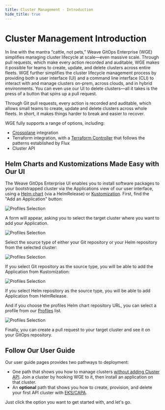 ```yaml
---
title: Cluster Management - Introduction
hide_title: true
---
```



# Cluster Management Introduction <TierLabel tiers="Enterprise" />

In line with the mantra “cattle, not pets,” Weave GitOps Enterprise (WGE) simplifies managing cluster lifecycle at scale—even massive scale. Through pull requests, which make every action recorded and auditable, WGE makes it possible for teams to create, update, and delete clusters across entire fleets. WGE further simplifies the cluster lifecycle management process by providing both a user interface (UI) and a command line interface (CLI) to interact with and manage clusters on-prem, across clouds, and in hybrid environments. You can even use our UI to delete clusters—all it takes is the press of a button that spins up a pull request.

Through Git pull requests, every action is recorded and auditable, which allows small teams to create, update and delete clusters across whole fleets. In short, it makes things harder to break and easier to recover.

WGE fully supports a range of options, including:
- [Crossplane](https://www.crossplane.io/) integration
- Terraform integration, with a [Terraform Controller](https://docs.gitops.weave.works/docs/terraform/overview/) that follows the patterns established by Flux
- Cluster API 

## Helm Charts and Kustomizations Made Easy with Our UI

The Weave GitOps Enterprise UI enables you to install software packages to your bootstrapped cluster via the Applications view of our user interface, using a [Helm chart](https://www.weave.works/blog/helm-charts-in-kubernetes) (via a HelmRelease) or [Kustomization](https://fluxcd.io/flux/components/kustomize/kustomization/). First, find the "Add an Application" button:

![Profiles Selection](./img/add-application-btn.png)

A form will appear, asking you to select the target cluster where you want to add your Application.

![Profiles Selection](./img/add-application-form.png)

Select the source type of either your Git repository or your Helm repository from the selected cluster:

![Profiles Selection](./img/add-application-select-source.png)

If you select Git repository as the source type, you will be able to add the Application from Kustomization:

![Profiles Selection](./img/add-application-kustomization.png)

If you select Helm repository as the source type, you will be able to add Application from HelmRelease. 

And if you choose the profiles Helm chart repository URL, you can select a profile from our [Profiles](profiles.mdx) list.

![Profiles Selection](./img/add-application-helm-release.png)

Finally, you can create a pull request to your target cluster and see it on your GitOps repository.

## Follow Our User Guide

Our user guide pages provides two pathways to deployment:

- One path that shows you how to manage clusters [without adding Cluster API](../../cluster-management/managing-existing-clusters/). Join a cluster by hooking WGE to it, then install an application on that cluster.
- An **optional** path that shows you how to create, provision, and delete your first API cluster with [EKS/CAPA](../../guides/deploying-capa.mdx).

Just click the option you want to get started with, and let's go.
